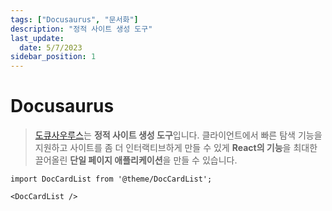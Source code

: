 ```yaml
---
tags: ["Docusaurus", "문서화"]
description: "정적 사이트 생성 도구"
last_update:
  date: 5/7/2023
sidebar_position: 1
---
```


# Docusaurus

> [도큐사우루스](https://docusaurus.io/ko/)는 **정적 사이트 생성 도구**입니다. 클라이언트에서 빠른 탐색 기능을 지원하고 사이트를 좀 더 인터랙티브하게 만들 수 있게 **React의 기능**을 최대한 끌어올린 **단일 페이지 애플리케이션**을 만들 수 있습니다.

```mdx-code-block
import DocCardList from '@theme/DocCardList';

<DocCardList />
```
